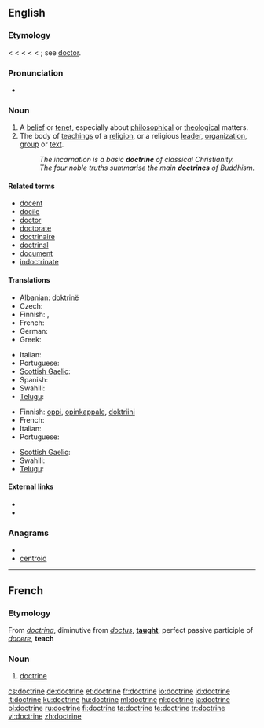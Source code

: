 {{wikipedia}}
==English==

===Etymology===
< {{etyl|enm}} < {{etyl|fro}} < {{etyl|la}} {{term|doctrina||teaching, instruction, learning, knowledge}} < {{term|doctor||a teacher}} < {{term|docere||to teach}}; see [[doctor]].

===Pronunciation===
* {{audio|en-us-doctrine.ogg|Audio (US)}}

===Noun===
{{en-noun}}

# A [[belief]] or [[tenet]], especially about [[philosophical]] or [[theological]] matters.
# The body of [[teaching]]s of a [[religion]], or a religious [[leader]], [[organization]], [[group]] or [[text]].
#: ''The incarnation is a basic '''doctrine''' of classical Christianity.''
#: ''The four noble truths summarise the main '''doctrines''' of Buddhism.''

====Related terms====
* [[docent]]
* [[docile]]
* [[doctor]]
* [[doctorate]]
* [[doctrinaire]]
* [[doctrinal]]
* [[document]]
* [[indoctrinate]]

====Translations====
{{trans-top|belief}}
* Albanian: [[doktrinë]] {{n}}
* Czech: {{t-|cs|doktrína|f}}
* Finnish: {{t+|fi|oppi}}, {{t-|fi|doktriini}}
* French: {{t+|fr|doctrine|f}}
* German: {{t+|de|Doktrin|f}}
* Greek: {{t+|el|δόγμα|n|tr=dógma}}
{{trans-mid}}
* Italian: {{t-|it|dottrina|f}}
* Portuguese: {{t|pt|doutrina|f}}
* [[Scottish Gaelic]]: {{t-|gd|teagasg|m|xs=Scottish Gaelic}}
* Spanish: {{t+|es|doctrina|f}}
* Swahili: {{t+|sw|maadili|xs=Swahili}}
* [[Telugu]]: {{t|te|సిద్ధాంతం|tr=siddhaantam|sc=Telu}}
{{trans-bottom}}

{{trans-top|body of beliefs or teachings}}
* Finnish: [[oppi]], [[opinkappale]], [[doktriini]]
* French: {{t+|fr|doctrine|f}}
* Italian: {{t-|it|dottrina|f}}
* Portuguese: {{t|pt|doutrina|f}}
{{trans-mid}}
* [[Scottish Gaelic]]: {{t-|gd|teagasg|m|xs=Scottish Gaelic}}
* Swahili: {{t+|sw|maadili|xs=Swahili}}
* [[Telugu]]: {{t|te|సిద్ధాంతం|tr=siddhaantam|sc=Telu}}
{{trans-bottom}}

====External links====
* {{R:Webster 1913}}
* {{R:Century 1911}}

===Anagrams===
* {{alphagram|cdeinort}}
* [[centroid#English|centroid]]

----

==French==

===Etymology===
From {{etyl|la}} ''[[doctrina]]'', diminutive from ''[[doctus]]'', '''[[taught]]''', perfect passive participle of ''[[docere]]'', '''teach'''

===Noun===
{{fr-noun|f}}

# [[#English|doctrine]]

[[cs:doctrine]]
[[de:doctrine]]
[[et:doctrine]]
[[fr:doctrine]]
[[io:doctrine]]
[[id:doctrine]]
[[it:doctrine]]
[[ku:doctrine]]
[[hu:doctrine]]
[[ml:doctrine]]
[[nl:doctrine]]
[[ja:doctrine]]
[[pl:doctrine]]
[[ru:doctrine]]
[[fi:doctrine]]
[[ta:doctrine]]
[[te:doctrine]]
[[tr:doctrine]]
[[vi:doctrine]]
[[zh:doctrine]]